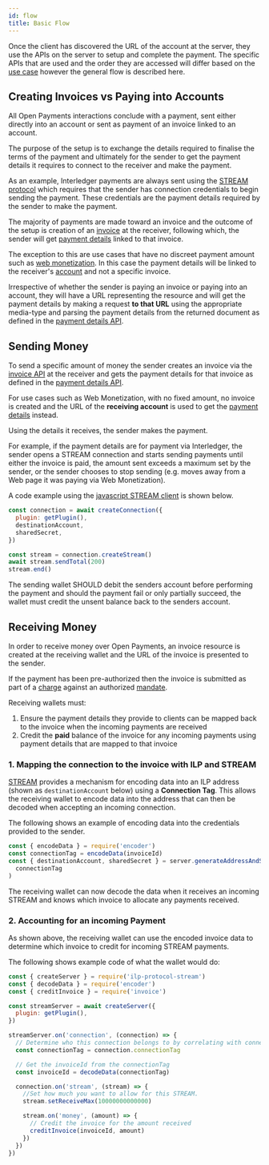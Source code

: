 ```yaml
---
id: flow
title: Basic Flow
---
```



Once the client has discovered the URL of the account at the server, they use
the APIs on the server to setup and complete the payment. The specific APIs that
are used and the order they are accessed will differ based on the
[use case](./p2p) however the general flow is described here.

## Creating Invoices vs Paying into Accounts

All Open Payments interactions conclude with a payment, sent either directly
into an account or sent as payment of an invoice linked to an account.

The purpose of the setup is to exchange the details required to finalise the
terms of the payment and ultimately for the sender to get the payment details it
requires to connect to the receiver and make the payment.

As an example, Interledger payments are always sent using the
[STREAM protocol](./terminology#stream) which requires that the sender has
connection credentials to begin sending the payment. These credentials are the
payment details required by the sender to make the payment.

The majority of payments are made toward an invoice and the outcome of the setup
is creation of an [invoice](./invoices) at the receiver, following which, the
sender will get [payment details](./payments) linked to that invoice.

The exception to this are use cases that have no discreet payment amount such as
[web monetization](./web-monetization). In this case the payment details will be
linked to the receiver's [account](./accounts) and not a specific invoice.

Irrespective of whether the sender is paying an invoice or paying into an
account, they will have a URL representing the resource and will get the payment
details by making a request **to that URL** using the appropriate media-type and
parsing the payment details from the returned document as defined in the
[payment details API](./payments).

## Sending Money

To send a specific amount of money the sender creates an invoice via the
[invoice API](./invoices) at the receiver and gets the payment details for that
invoice as defined in the [payment details API](./payments).

For use cases such as Web Monetization, with no fixed amount, no invoice is
created and the URL of the **receiving account** is used to get the
[payment details](./payments) instead.

Using the details it receives, the sender makes the payment.

For example, if the payment details are for payment via Interledger, the sender
opens a STREAM connection and starts sending payments until either the invoice
is paid, the amount sent exceeds a maximum set by the sender, or the sender
chooses to stop sending (e.g. moves away from a Web page it was paying via Web
Monetization).

A code example using the
[javascript STREAM client](https://github.com/interledgerjs/ilp-protocol-stream)
is shown below.

```javascript
const connection = await createConnection({
  plugin: getPlugin(),
  destinationAccount,
  sharedSecret,
})

const stream = connection.createStream()
await stream.sendTotal(200)
stream.end()
```

The sending wallet SHOULD debit the senders account before performing the
payment and should the payment fail or only partially succeed, the wallet must
credit the unsent balance back to the senders account.

## Receiving Money

In order to receive money over Open Payments, an invoice resource is created at
the receiving wallet and the URL of the invoice is presented to the sender.

If the payment has been pre-authorized then the invoice is submitted as part of
a [charge](./charges) against an authorized [mandate](./mandates).

Receiving wallets must:

1. Ensure the payment details they provide to clients can be mapped back to the
   invoice when the incoming payments are received
2. Credit the **paid** balance of the invoice for any incoming payments using
   payment details that are mapped to that invoice

### 1. Mapping the connection to the invoice with ILP and STREAM

[STREAM](./terminology#stream) provides a mechanism for encoding data into an
ILP address (shown as `destinationAccount` below) using a **Connection Tag**.
This allows the receiving wallet to encode data into the address that can then
be decoded when accepting an incoming connection.

The following shows an example of encoding data into the credentials provided to
the sender.

```javascript
const { encodeData } = require('encoder')
const connectionTag = encodeData(invoiceId)
const { destinationAccount, sharedSecret } = server.generateAddressAndSecret(
  connectionTag
)
```

The receiving wallet can now decode the data when it receives an incoming STREAM
and knows which invoice to allocate any payments received.

### 2. Accounting for an incoming Payment

As shown above, the receiving wallet can use the encoded invoice data to
determine which invoice to credit for incoming STREAM payments.

The following shows example code of what the wallet would do:

```javascript
const { createServer } = require('ilp-protocol-stream')
const { decodeData } = require('encoder')
const { creditInvoice } = require('invoice')

const streamServer = await createServer({
  plugin: getPlugin(),
})

streamServer.on('connection', (connection) => {
  // Determine who this connection belongs to by correlating with connectionTag
  const connectionTag = connection.connectionTag

  // Get the invoiceId from the connectionTag
  const invoiceId = decodeData(connectionTag)

  connection.on('stream', (stream) => {
    //Set how much you want to allow for this STREAM.
    stream.setReceiveMax(10000000000000)

    stream.on('money', (amount) => {
      // Credit the invoice for the amount received
      creditInvoice(invoiceId, amount)
    })
  })
})
```
